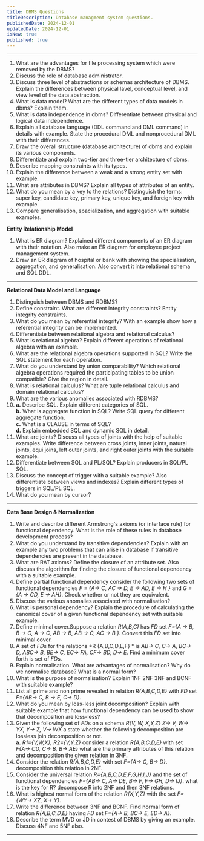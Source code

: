 ```yaml
---
title: DBMS Questions
titleDescription: Database managment system questions.
publishedDate: 2024-12-01
updatedDate: 2024-12-01  
isNew: true 
published: true
---
```


---

1. What are the advantages for file processing system which were removed by the DBMS?
2. Discuss the role of database administrator.
3. Discuss three level of abstractions or schemas architecture of DBMS. Explain the differences between physical lavel, conceptual level, and view level of the data abstraction.
4. What is data model? What are the different types of data models in dbms? Explain them.
5. What is data independence in dbms? Differentiate between physical and logical data independence.
6. Explain all database language (DDL command and DML command) in details with example. State the procedural DML and nonprocedural DML with their differences.
7. Draw the overall structure (database architecture) of dbms and explain its various components.
8. Differentiate and explain two-tier and three-tier architecture of dbms.
9. Describe mapping constraints with its types.
10. Explain the difference between a weak and a strong entity set with example.
11. What are attributes in DBMS? Explain all types of attributes of an entity.
12. What do you mean by a key to the relations? Distinguish the terms: super key, candidate key, primary key, unique key, and foreign key with example.
13. Compare generalisation, spacialization, and aggregation with suitable examples.

**Entity Relationship Model**
1. What is ER diagram? Explained different components of an ER diagram with their notation. Also make an ER diagram for employee project management system.
2. Draw an ER diagram of hospital or bank with showing the specialisation, aggregation, and generalisation. Also convert it into relational schema and SQL DDL.

---

**Relational Data Model and Language**
1. Distinguish between DBMS and RDBMS?
2. Define constraint. What are different integrity constraints? Entity integrity constraints.
3. What do you mean by referential integrity? With an example show how a referential integrity can be implemented.
4. Differentiate between relational algebra and relational calculus?
5. What is relational algebra? Explain different operations of relational algebra with an example.
6. What are the relational algebra operations supported in SQL? Write the SQL statement for each operation.
7. What do you understand by union comparability? Which relational algebra operations required the participating tables to be union compatible? Give the region in detail.
8. What is relational calculus? What are tuple relational calculus and domain relational calculus?
9. What are the various anomalies associated with RDBMS?
10. **a.** Describe SQL. Explain different categories of SQL. <br/>**b.** What is aggregate function in SQL? Write SQL query for different aggregate function. <br/>**c.** What is a CLAUSE in terms of SQL? <br/>**d.** Explain embedded SQL and dynamic SQL in detail.  
11. What are joints? Discuss all types of joints with the help of suitable examples. Write difference between cross joints, inner joints, natural joints, equi joins, left outer joints, and right outer joints with the suitable example. 
12. Differentiate between SQL and PL/SQL? Explain producers in SQL/PL SQL.
13. Discuss the concept of trigger with a suitable example? Also differentiate between views and indexes? Explain different types of triggers in SQL/PL SQL.
14. What do you mean by cursor?

---

**Data Base Design & Normalization**
1. Write and describe different Armstrong's axioms (or interface rule) for functional dependency. What is the role of these rules in database development process?
2. What do you understand by transitive dependencies? Explain with an example any two problems that can arise in database if transitive dependencies are present in the database.
3. What are RAT axioms? Define the closure of an attribute set. Also discuss the algorithm for finding the closure of functional dependency with a suitable example.
4. Define partial functional dependency consider the following two sets of functional dependencies *F = \{A&rarr; C, AC &rarr; D, E &rarr; AD, E &rarr; H \}* and *G =\{A &rarr; CD, E &rarr; AH\}*. Check whether or not they are equivalent.
5. Discuss the various anomalies associated with normalisation?
6. What is personal dependency? Explain the procedure of calculating the canonical cover of a given functional dependency set with suitable example.
7. Define minimal cover.Suppose a relation *R(A,B,C)* has *FD* set *F=\{A &rarr; B, B &rarr; C, A &rarr; C, AB &rarr; B, AB &rarr; C, AC &rarr; B \}*. Convert this *FD* set into minimal cover.
8. A set of *FD*s for the relations *R \{A,B,C,D,E,F\} * is *AB&rarr; C, C&rarr; A, BC&rarr; D, ABC&rarr; B, BE&rarr; C, EC&rarr; FA, CF&rarr; BD, D&rarr; E*. Find a minimum cover forth is set of *FD*s.
9. Explain normalisation. What are advantages of normalisation? Why do we normalise database? What is a normal form?
10. What is the purpose of normalisation? Explain 1NF 2NF 3NF and BCNF with suitable example?
11. List all prime and non prime revealed in relation *R\{A,B,C,D,E\}* with *FD* set *F=\{AB&rarr; C, B &rarr; E, C&rarr; D\}*.
12. What do you mean by loss-less joint decomposition? Explain with suitable example that how functional dependency can be used to show that decomposition are loss-less?
13. Given the following set of *FD*s on a schema *R\{V, W, X,Y,Z\}* *Z&rarr; V, W&rarr;  YX, Y&rarr; Z, V&rarr;  WX* a state whether the following decomposition are lossless join decomposition or not. 
<br/>**a.** *R1=\{V,W,X\}, R2=\{V,Y,Z\}* consider a relation *R\{A,B,C,D,E\}* with set *F\{A&rarr; CD, C&rarr; B, B&rarr; AE\}* what are the primary attributes of this relation and decomposition the given relation in 3NF.
14. Consider the relation *R\{A,B,C,D,E\}* with set *F=\{A&rarr; C, B&rarr; D\}*. decomposition this relation in 2NF.
15. Consider the universal relation *R=\{A,B,C,D,E,F,G,H,I,J\}* and the set of functional dependencies *F=\{AB&rarr; C,* *A&rarr; DE, B&rarr; F, F&rarr; GH,  D&rarr; IJ\}*. what is the key for R? decompose R into 2NF and then 3NF relations.
16. What is highest normal form of the relation *R\{X,Y,Z\}* with the set *F=\{WY&rarr; XZ, X&rarr; Y\}*.
17. Write the difference between 3NF and BCNF. Find normal form of relation *R\{A,B,C,D,E\}* having *FD* set *F=\{A&rarr; B, BC&rarr;  E, ED&rarr; A\}*. 
18. Describe the term MVD or JD in contest of DBMS by giving an example. Discuss 4NF and 5NF also.

---
